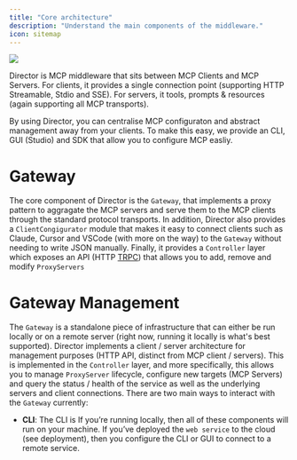 ```yaml
---
title: "Core architecture"
description: "Understand the main components of the middleware."
icon: sitemap
---
```


<Frame caption="Director architectural overview">
  <img src="../images/director-architecture-overview.png" />
</Frame>

Director is MCP middleware that sits between MCP Clients and MCP Servers. For clients, it provides a single connection point (supporting HTTP Streamable, Stdio and SSE). For servers, it tools, prompts & resources (again supporting all MCP transports). 

By using Director, you can centralise MCP configuraton and abstract management away from your clients. To make this easy, we provide an CLI, GUI (Studio) and SDK that allow you to configure MCP easliy.

# Gateway

The core component of Director is the `Gateway`, that implements a proxy pattern to aggragate the MCP servers and serve them to the MCP clients through the standard protocol transports. In addition, Director also provides a `ClientCongigurator` module that makes it easy to connect clients such as Claude, Cursor and VSCode (with more on the way) to the `Gateway` without needing to write JSON manually. Finally, it provides a `Controller` layer which exposes an API (HTTP [TRPC](https://trpc.io/)) that allows you to add, remove and modify `ProxyServers`

# Gateway Management

The `Gateway` is a standalone piece of infrastructure that can either be run locally or on a remote server (right now, running it locally is what's best supported). Director implements a client / server architecture for management purposes (HTTP API, distinct from MCP client / servers). This is implemented in the `Controller` layer, and more specifically, this allows you to manage `ProxyServer` lifecycle, configure new targets (MCP Servers) and query the status / health of the service as well as the underlying servers and client connections. There are two main ways to interact with the `Gateway` currently:

- **CLI**: The CLI is If you’re running locally, then all of these components will run on your machine. If you’ve deployed the `web service` to the cloud (see deployment), then you configure the CLI or GUI to connect to a remote service.

 